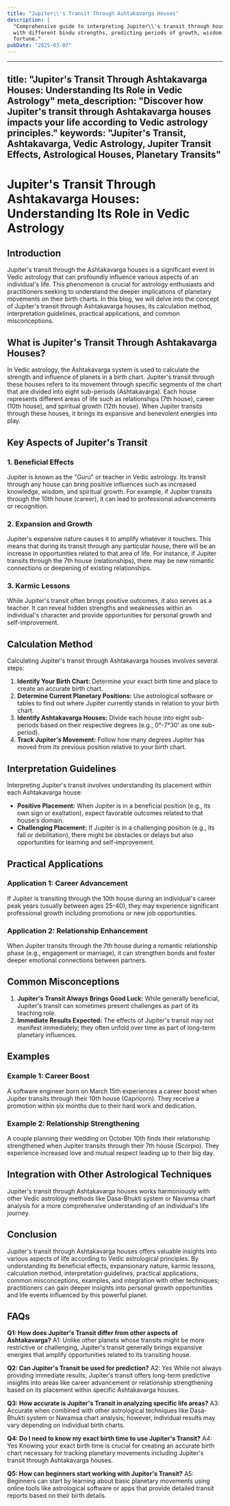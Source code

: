 ```yaml
---
title: "Jupiter\\'s Transit Through Ashtakavarga Houses"
description: |
  "Comprehensive guide to interpreting Jupiter\\'s transit through houses
  with different bindu strengths, predicting periods of growth, wisdom, and good
  fortune."
pubDate: "2025-03-07"
---
```


---
title: "Jupiter's Transit Through Ashtakavarga Houses: Understanding Its Role in Vedic Astrology"
meta_description: "Discover how Jupiter's transit through Ashtakavarga houses impacts your life according to Vedic astrology principles."
keywords: "Jupiter's Transit, Ashtakavarga, Vedic Astrology, Jupiter Transit Effects, Astrological Houses, Planetary Transits"
---

# Jupiter's Transit Through Ashtakavarga Houses: Understanding Its Role in Vedic Astrology

## Introduction

Jupiter's transit through the Ashtakavarga houses is a significant event in Vedic astrology that can profoundly influence various aspects of an individual's life. This phenomenon is crucial for astrology enthusiasts and practitioners seeking to understand the deeper implications of planetary movements on their birth charts. In this blog, we will delve into the concept of Jupiter's transit through Ashtakavarga houses, its calculation method, interpretation guidelines, practical applications, and common misconceptions.

## What is Jupiter's Transit Through Ashtakavarga Houses?

In Vedic astrology, the Ashtakavarga system is used to calculate the strength and influence of planets in a birth chart. Jupiter's transit through these houses refers to its movement through specific segments of the chart that are divided into eight sub-periods (Ashtakavarga). Each house represents different areas of life such as relationships (7th house), career (10th house), and spiritual growth (12th house). When Jupiter transits through these houses, it brings its expansive and benevolent energies into play.

## Key Aspects of Jupiter's Transit

### 1. **Beneficial Effects**
Jupiter is known as the "Guru" or teacher in Vedic astrology. Its transit through any house can bring positive influences such as increased knowledge, wisdom, and spiritual growth. For example, if Jupiter transits through the 10th house (career), it can lead to professional advancements or recognition.

### 2. **Expansion and Growth**
Jupiter's expansive nature causes it to amplify whatever it touches. This means that during its transit through any particular house, there will be an increase in opportunities related to that area of life. For instance, if Jupiter transits through the 7th house (relationships), there may be new romantic connections or deepening of existing relationships.

### 3. **Karmic Lessons**
While Jupiter's transit often brings positive outcomes, it also serves as a teacher. It can reveal hidden strengths and weaknesses within an individual's character and provide opportunities for personal growth and self-improvement.

## Calculation Method

Calculating Jupiter's transit through Ashtakavarga houses involves several steps:

1. **Identify Your Birth Chart:** Determine your exact birth time and place to create an accurate birth chart.
2. **Determine Current Planetary Positions:** Use astrological software or tables to find out where Jupiter currently stands in relation to your birth chart.
3. **Identify Ashtakavarga Houses:** Divide each house into eight sub-periods based on their respective degrees (e.g., 0°-7°30' as one sub-period).
4. **Track Jupiter's Movement:** Follow how many degrees Jupiter has moved from its previous position relative to your birth chart.

## Interpretation Guidelines

Interpreting Jupiter's transit involves understanding its placement within each Ashtakavarga house:

- **Positive Placement:** When Jupiter is in a beneficial position (e.g., its own sign or exaltation), expect favorable outcomes related to that house's domain.
- **Challenging Placement:** If Jupiter is in a challenging position (e.g., its fall or debilitation), there might be obstacles or delays but also opportunities for learning and self-improvement.

## Practical Applications

### Application 1: Career Advancement
If Jupiter is transiting through the 10th house during an individual's career peak years (usually between ages 25-40), they may experience significant professional growth including promotions or new job opportunities.

### Application 2: Relationship Enhancement
When Jupiter transits through the 7th house during a romantic relationship phase (e.g., engagement or marriage), it can strengthen bonds and foster deeper emotional connections between partners.

## Common Misconceptions

1. **Jupiter's Transit Always Brings Good Luck:** While generally beneficial, Jupiter's transit can sometimes present challenges as part of its teaching role.
2. **Immediate Results Expected:** The effects of Jupiter's transit may not manifest immediately; they often unfold over time as part of long-term planetary influences.

## Examples

### Example 1: Career Boost
A software engineer born on March 15th experiences a career boost when Jupiter transits through their 10th house (Capricorn). They receive a promotion within six months due to their hard work and dedication.

### Example 2: Relationship Strengthening
A couple planning their wedding on October 10th finds their relationship strengthened when Jupiter transits through their 7th house (Scorpio). They experience increased love and mutual respect leading up to their big day.

## Integration with Other Astrological Techniques

Jupiter's transit through Ashtakavarga houses works harmoniously with other Vedic astrology methods like Dasa-Bhukti system or Navamsa chart analysis for a more comprehensive understanding of an individual's life journey.

## Conclusion

Jupiter's transit through Ashtakavarga houses offers valuable insights into various aspects of life according to Vedic astrological principles. By understanding its beneficial effects, expansionary nature, karmic lessons, calculation method, interpretation guidelines, practical applications, common misconceptions, examples, and integration with other techniques; practitioners can gain deeper insights into personal growth opportunities and life events influenced by this powerful planet.

## FAQs

**Q1: How does Jupiter's Transit differ from other aspects of Ashtakavarga?**
A1: Unlike other planets whose transits might be more restrictive or challenging, Jupiter's transit generally brings expansive energies that amplify opportunities related to its transiting house.

**Q2: Can Jupiter's Transit be used for prediction?**
A2: Yes While not always providing immediate results, Jupiter's transit offers long-term predictive insights into areas like career advancement or relationship strengthening based on its placement within specific Ashtakavarga houses.

**Q3: How accurate is Jupiter's Transit in analyzing specific life areas?**
A3: Accurate when combined with other astrological techniques like Dasa-Bhukti system or Navamsa chart analysis; however, individual results may vary depending on individual birth charts.

**Q4: Do I need to know my exact birth time to use Jupiter's Transit?**
A4: Yes Knowing your exact birth time is crucial for creating an accurate birth chart necessary for tracking planetary movements including Jupiter's transit through Ashtakavarga houses.

**Q5: How can beginners start working with Jupiter's Transit?**
A5: Beginners can start by learning about basic planetary movements using online tools like astrological software or apps that provide detailed transit reports based on their birth details.
